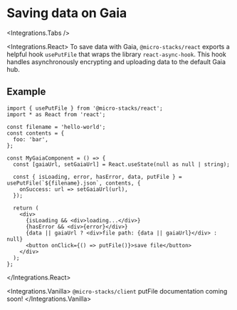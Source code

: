 
# Saving data on Gaia

<Integrations.Tabs />

<Integrations.React>
To save data with Gaia, `@micro-stacks/react` exports a helpful hook `usePutFile` that wraps the library `react-async-hook`.
This hook handles asynchronously encrypting and uploading data to the default Gaia hub.

## Example

```tsx
import { usePutFile } from '@micro-stacks/react';
import * as React from 'react';

const filename = 'hello-world';
const contents = {
  foo: 'bar',
};

const MyGaiaComponent = () => {
  const [gaiaUrl, setGaiaUrl] = React.useState(null as null | string);

  const { isLoading, error, hasError, data, putFile } = usePutFile(`${filename}.json`, contents, {
    onSuccess: url => setGaiaUrl(url),
  });

  return (
    <div>
      {isLoading && <div>loading...</div>}
      {hasError && <div>{error}</div>}
      {data || gaiaUrl ? <div>file path: {data || gaiaUrl}</div> : null}
      <button onClick={() => putFile()}>save file</button>
    </div>
  );
};
```
</Integrations.React>

<Integrations.Vanilla>
`@micro-stacks/client` putFile documentation coming soon!
</Integrations.Vanilla>
